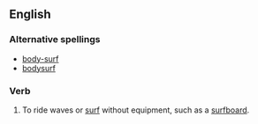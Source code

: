 ==English==
===Alternative spellings===
*[[body-surf]]
*[[bodysurf]]

===Verb===
{{en-verb|inf=to [[body]] [[surf]]}}

# To ride waves or [[surf]] without equipment, such as a [[surfboard]].